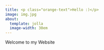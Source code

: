 ```yaml
---
title: <p class="orange-text">Hello :)</p>
image: img.jpg
about:
  template: jolla
  image-width: 30em
---
```


Welcome to my Website
